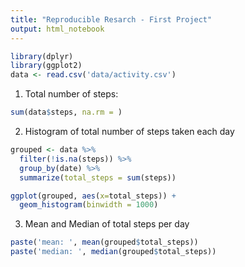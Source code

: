 ```yaml
---
title: "Reproducible Resarch - First Project"
output: html_notebook
---
```


```r
library(dplyr)
library(ggplot2)
data <- read.csv('data/activity.csv')
```

1. Total number of steps:
```r
sum(data$steps, na.rm = )
```

2. Histogram of total number of steps taken each day
```r
grouped <- data %>%
  filter(!is.na(steps)) %>%
  group_by(date) %>%
  summarize(total_steps = sum(steps))

ggplot(grouped, aes(x=total_steps)) +
  geom_histogram(binwidth = 1000)
```

3. Mean and Median of total steps per day
```r
paste('mean: ', mean(grouped$total_steps))
paste('median: ', median(grouped$total_steps))
```


